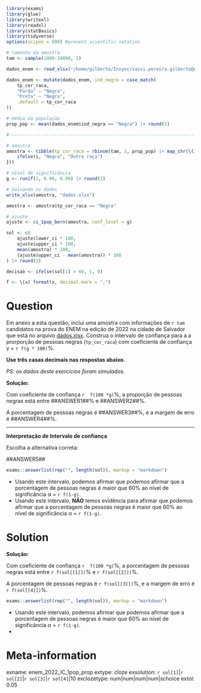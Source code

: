 ```r
library(exams)
library(glue)
library(writexl)
library(readxl)
library(statBasics)
library(tidyverse)
options(scipen = 999) #prevent scientific notation

# tamanho da amostra
tam <- sample(1000:10000, 1)

dados_enem <- read_xlsx("/home/gilberto/Insync/sassi.pereira.gilberto@gmail.com/Google Drive/atividade_didatica/material-didatico/estatistica-basica/actual/banco-items/enem_2022/associacao/amostra_enem_salvador.xlsx")

dados_enem <- mutate(dados_enem, ind_negra = case_match(
    tp_cor_raca,
    "Parda" ~ "Negra",
    "Preta" ~ "Negra",
    .default = tp_cor_raca
))

# média da população
prop_pop <- mean(dados_enem$ind_negra == "Negra") |> round(2)

#------------------------------------------------------------------------------

# amostra
amostra <- tibble(tp_cor_raca = rbinom(tam, 1, prop_pop) |> map_chr(\(i) {
    ifelse(i, "Negra", "Outra raça")
}))

# nível de significância
g <- runif(1, 0.90, 0.99) |> round(2)

# Salvando os dados
write_xlsx(amostra, "dados.xlsx")

amostra <- amostra$tp_cor_raca == "Negra"

# ajuste
ajuste <- ci_1pop_bern(amostra, conf_level = g)

sol <- c(
    ajuste$lower_ci * 100,
    ajuste$upper_ci * 100,
    mean(amostra) * 100,
    (ajuste$upper_ci - mean(amostra)) * 100
) |> round(3)

decisao <- ifelse(sol[1] > 60, 1, 0)

f <- \(x) format(x, decimal.mark = ",")
```

Question
========

Em anexo a esta questão, inclui uma amostra com informações de `r tam` candidatos na prova do ENEM na edição de 2022 na cidade de Salvador que está no arquivo [dados.xlsx](dados.xlsx). Construa o intervalo de confiança para a a prorporção de pessoas negras (`tp_cor_raca`) com coeficiente de confiança &gamma; = `r f(g * 100)`%. 

**Use três casas decimais nas respostas abaixo.**

_PS: os dados deste exercícios foram simulados._

**Solução:** 

Com coeficiente de confiança `r  f(100 *g)`%, a proporção de pessoas negras está entre \#\#ANSWER1\#\#% e \#\#ANSWER2\#\#%. 

A porcentagem de pessoas negras é \#\#ANSWER3\#\#%,  e a margem de erro é \#\#ANSWER4\#\#%.

<hr>

**Interpretação de Intervalo de confiança**

Escolha a alternativa correta:

\#\#ANSWER5\#\#

```r
exams::answerlist(rep("", length(sol)), markup = "markdown")
```
* Usando este intervalo, podemos afirmar que podemos afirmar que a porcentagem de pessoas negras é maior que 60% ao nível de significância &alpha; = `r f(1-g)`.
* Usando este intervalo, **NÃO** temos evidência para afirmar que podemos afirmar que a porcentagem de pessoas negras é maior que 60% ao nível de significância &alpha; = `r f(1-g)`.


Solution
========

**Solução:** 

Com coeficiente de confiança `r  f(100 *g)`\%, a porcentagem de pessoas negras está entre `r f(sol[[1]])`% e `r f(sol[[2]])`%. 

A porcentagem de pessoas negras é `r f(sol[[3]])`%,  e a margem de erro é `r f(sol[[4]])`%.


```r
exams::answerlist(rep("", length(sol)), markup = "markdown")
```
* Usando este intervalo, podemos afirmar que podemos afirmar que a porcentagem de pessoas negras é maior que 60% ao nível de significância &alpha; = `r f(1-g)`.
* 

Meta-information
================
exname: enem_2022_IC_1pop_prop
extype: cloze
exsolution: `r sol[1]`|`r sol[2]`|`r sol[3]`|`r sol[4]`|10
exclozetype: num|num|num|num|schoice
extol: 0.05